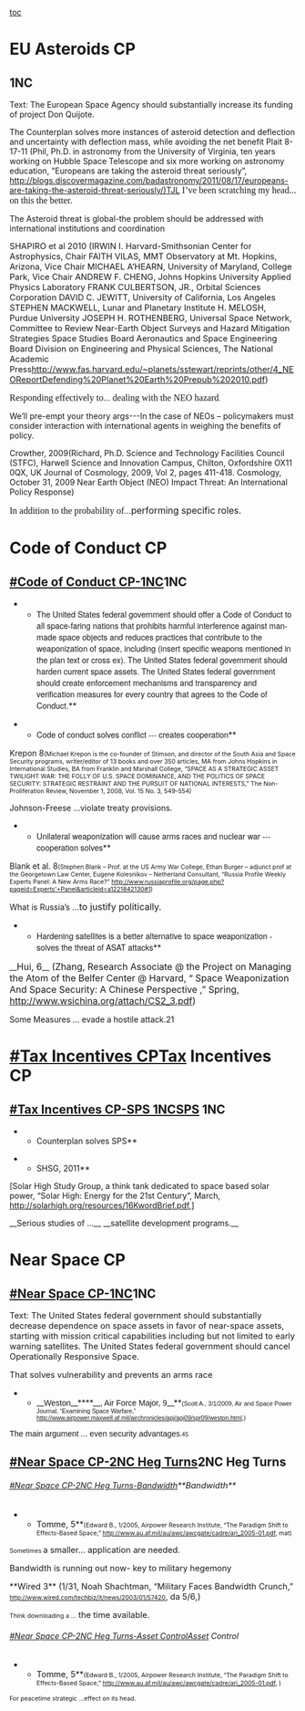 [[toc]]
=EU Asteroids CP= 
==1NC== 
Text: The European Space Agency should substantially increase its funding of project Don Quijote.

The Counterplan solves more instances of asteroid detection and deflection and uncertainty with deflection mass, while avoiding the net benefit
Plait 8-17-11 (Phil, Ph.D. in astronomy from the University of Virginia, ten years working on Hubble Space Telescope and six more working on astronomy education, “Europeans are taking the asteroid threat seriously”, [[http://blogs.discovermagazine.com/badastronomy/2011/08/17/europeans-are-taking-the-asteroid-threat-seriously/%29TJL|http://blogs.discovermagazine.com/badastronomy/2011/08/17/europeans-are-taking-the-asteroid-threat-seriously/)TJL]]
<span style="font-family: Cambria; font-size: 16px;">I’ve been scratching my head... on this the better.</span>


The Asteroid threat is global-the problem should be addressed with international institutions and coordination

<span style="font-size: 14.6667px;">SHAPIRO et al 2010 (IRWIN I. Harvard-Smithsonian Center for Astrophysics, Chair FAITH VILAS, MMT Observatory at Mt. Hopkins, Arizona, Vice Chair MICHAEL A’HEARN, University of Maryland, College Park, Vice Chair ANDREW F. CHENG, Johns Hopkins University Applied Physics Laboratory FRANK CULBERTSON, JR., Orbital Sciences Corporation DAVID C. JEWITT, University of California, Los Angeles STEPHEN MACKWELL, Lunar and Planetary Institute H. MELOSH, Purdue University JOSEPH H. ROTHENBERG, Universal Space Network, Committee to Review Near-Earth Object Surveys and Hazard Mitigation Strategies Space Studies Board Aeronautics and Space Engineering Board Division on Engineering and Physical Sciences, The National Academic Press</span><span style="color: #000000; font-size: 14.6667px; text-decoration: none;">[[http://www.fas.harvard.edu/%7Eplanets/sstewart/reprints/other/4_NEOReportDefending%20Planet%20Earth%20Prepub%202010.pdf|http://www.fas.harvard.edu/~planets/sstewart/reprints/other/4_NEOReportDefending%20Planet%20Earth%20Prepub%202010.pdf]]</span><span style="font-size: 14.6667px;">)</span>

<span style="font-family: Cambria; font-size: 16px;">Responding effectively to</span>...<span style="font-family: Cambria; font-size: 16px;"> dealing with the NEO hazard</span><span style="font-family: Cambria; font-size: 10.6667px;">.</span>


We’ll pre-empt your theory args---In the case of NEOs – policymakers must consider interaction with international agents in weighing the benefits of policy.

Crowther, 2009(Richard, Ph.D. Science and Technology Facilities Council (STFC), Harwell Science and Innovation Campus, Chilton, Oxfordshire OX11 0QX, UK Journal of Cosmology, 2009, Vol 2, pages 411-418. Cosmology, October 31, 2009 Near Earth Object (NEO) Impact Threat: An International Policy Response)

<span style="font-family: Cambria; font-size: 16px;">In addition to the probability of</span>...<span style="font-size: 16px;">performing specific roles.</span>


=Code of Conduct CP= 

==[[#Code of Conduct CP-1NC]]1NC== 

**<span style="font-family: 'Helvetica Neue',serif;">The United States federal government should offer a Code of Conduct to all space-faring nations that prohibits harmful interference against man-made space objects and reduces practices that contribute to the weaponization of space, including (insert specific weapons mentioned in the plan text or cross ex). The United States federal government should harden current space assets. The United States federal government should create enforcement mechanisms and transparency and verification measures for every country that agrees to the Code of Conduct.</span>**



**<span style="font-family: 'Helvetica Neue',serif;">Code of conduct solves conflict --- creates cooperation</span>**

Krepon 8<span style="font-size: 10.6667px;">(Michael Krepon is the co-founder of Stimson, and director of the South Asia and Space Security programs, writer/editor of 13 books and over 350 articles, MA from Johns Hopkins in International Studies, BA from Franklin and Marshall College, “SPACE AS A STRATEGIC ASSET TWILIGHT WAR: THE FOLLY OF U.S. SPACE DOMINANCE, AND THE POLITICS OF SPACE SECURITY: STRATEGIC RESTRAINT AND THE PURSUIT OF NATIONAL INTERESTS,” The Non-Proliferation Review, November 1, 2008, Vol. 15 No. 3, 549-554)</span>

Johnson-Freese …violate treaty provisions.



**<span style="font-family: 'Helvetica Neue',serif;">Unilateral weaponization will cause arms races and nuclear war --- cooperation solves</span>**

Blank et al. 8<span style="font-size: 10.6667px;">(Stephen Blank – Prof. at the US Army War College, Ethan Burger – adjunct prof at the Georgetown Law Center, Eugene Kolesnikov – Netherland Consultant, “Russia Profile Weekly Experts Panel: A New Arms Race?” </span><span style="font-size: 10.6667px; text-decoration: none;">[[http://www.russiaprofile.org/page.php?pageid=Experts%27+Panel&articleid=a1221842130#1|http://www.russiaprofile.org/page.php?pageid=Experts'+Panel&articleid=a1221842130#1]]</span><span style="font-size: 10.6667px;">)</span>

What is Russia’s …<span style="font-size: 16px; text-decoration: none;">to justify politically</span><span style="font-size: 16px;">. </span>

**<span style="font-family: 'Helvetica Neue',serif;">Hardening satellites is a better alternative to space weaponization - solves the threat of ASAT attacks</span>**

__<span style="font-size: 16px;">Hui, 6</span>__<span style="font-size: 16px;"> (Zhang, Research Associate @ the Project on Managing the Atom of the Belfer Center @ Harvard, “ Space Weaponization And Space Security: A Chinese Perspective ,” Spring, </span><span style="font-size: 16px; text-decoration: none;">[[http://www.wsichina.org/attach/CS2_3.pdf]]</span><span style="font-size: 16px;">)</span>

Some Measures … evade a hostile attack.21



=[[#Tax Incentives CP]]Tax Incentives CP= 

==[[#Tax Incentives CP-SPS 1NC]]SPS 1NC== 



**Counterplan solves SPS**

**SHSG, 2011**

[Solar High Study Group, a think tank dedicated to space based solar power, “Solar High: Energy for the 21st Century”, March, [[http://solarhigh.org/resources/16KwordBrief.pdf]],]



__Serious studies of ...__ __satellite development programs.__


=Near Space CP= 

==[[#Near Space CP-1NC]]1NC== 



<span style="font-size: 14.6667px;">Text: The United States federal government should substantially decrease dependence on space assets in favor of near-space assets, starting with mission critical capabilities including but not limited to early warning satellites. The United States federal government should cancel Operationally Responsive Space.</span>



<span style="font-size: 14.6667px;">That solves vulnerability and prevents an arms race</span>

**__<span style="font-family: Helvetica,sans-serif;">Weston</span>__****__<span style="font-family: Helvetica,sans-serif;">, Air Force Major, 9</span>__**<span style="font-family: Helvetica,sans-serif; font-size: 10.6667px;">(Scott A., 3/1/2009, Air and Space Power Journal, “Examining Space Warfare,” [[http://www.airpower.maxwell.af.mil/airchronicles/apj/apj09/spr09/weston.html]],)</span>



<span style="font-family: Helvetica,sans-serif;">The main argument ... even security advantages</span><span style="font-family: Helvetica,sans-serif; font-size: 10.6667px;">.45</span>



==[[#Near Space CP-2NC Heg Turns]]2NC Heg Turns== 

======[[#Near Space CP-2NC Heg Turns-Bandwidth]]**<span style="font-size: 14.6667px;">Bandwidth</span>**====== 


**<span style="font-size: 14.6667px;">Tomme, 5</span>**<span style="font-size: 10.6667px;">(Edward B., 1/2005, Airpower Research Institute, “The Paradigm Shift to Effects-Based Space,” [[http://www.au.af.mil/au/awc/awcgate/cadre/ari_2005-01.pdf]], mat)</span>



<span style="font-size: 10.6667px;">Sometimes </span><span style="font-size: 14.6667px;">a smaller... application are needed.</span>







<span style="font-size: 14.6667px;">Bandwidth is running out now- key to military hegemony</span>



<span class="Underline">**<span style="font-size: 14.6667px;">Wired 3</span>**</span><span style="font-size: 14.6667px;"> (1/31, Noah Shachtman, “Military Faces Bandwidth Crunch,” </span><span style="font-size: 10.6667px;">[[http://www.wired.com/techbiz/it/news/2003/01/57420]]</span><span style="font-size: 14.6667px;">, da 5/6,)</span>



<span style="font-size: 10.6667px;">Think downloading a ...</span><span style="font-size: 14.6667px;"> the time available. </span>



======[[#Near Space CP-2NC Heg Turns-Asset Control]]Asset Control====== 


**<span style="font-size: 14.6667px;">Tomme, 5</span>**<span style="font-size: 10.6667px;">(Edward B., 1/2005, Airpower Research Institute, “The Paradigm Shift to Effects-Based Space,” [[http://www.au.af.mil/au/awc/awcgate/cadre/ari_2005-01.pdf]], )</span>

<span style="font-size: 10.6667px;">For peacetime strategic ...effect on its head.</span>